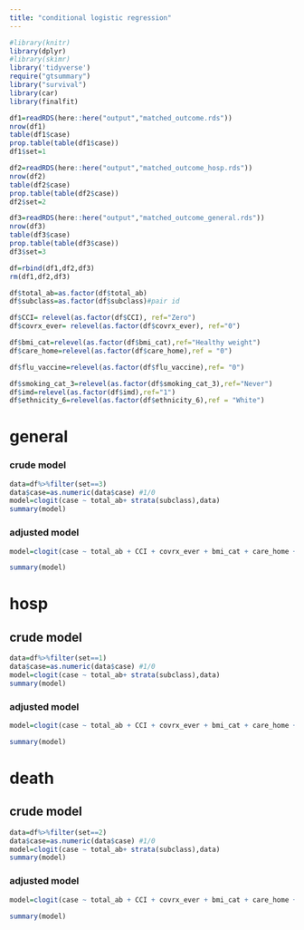 ```yaml
---
title: "conditional logistic regression"
---
```


```r
#library(knitr)
library(dplyr)
#library(skimr)
library('tidyverse')
require("gtsummary")
library("survival")
library(car)
library(finalfit)
```

```r
df1=readRDS(here::here("output","matched_outcome.rds"))
nrow(df1)
table(df1$case)
prop.table(table(df1$case))
df1$set=1

df2=readRDS(here::here("output","matched_outcome_hosp.rds"))
nrow(df2)
table(df2$case)
prop.table(table(df2$case))
df2$set=2

df3=readRDS(here::here("output","matched_outcome_general.rds"))
nrow(df3)
table(df3$case)
prop.table(table(df3$case))
df3$set=3

df=rbind(df1,df2,df3)
rm(df1,df2,df3)
```

```r

df$total_ab=as.factor(df$total_ab)
df$subclass=as.factor(df$subclass)#pair id

df$CCI= relevel(as.factor(df$CCI), ref="Zero")
df$covrx_ever= relevel(as.factor(df$covrx_ever), ref="0")

df$bmi_cat=relevel(as.factor(df$bmi_cat),ref="Healthy weight")
df$care_home=relevel(as.factor(df$care_home),ref = "0")

df$flu_vaccine=relevel(as.factor(df$flu_vaccine),ref= "0")

df$smoking_cat_3=relevel(as.factor(df$smoking_cat_3),ref="Never")
df$imd=relevel(as.factor(df$imd),ref="1")
df$ethnicity_6=relevel(as.factor(df$ethnicity_6),ref = "White")
```



# general
###  crude model
```r
data=df%>%filter(set==3)
data$case=as.numeric(data$case) #1/0
model=clogit(case ~ total_ab+ strata(subclass),data) 
summary(model)
```

### adjusted model
```r
model=clogit(case ~ total_ab + CCI + covrx_ever + bmi_cat + care_home + flu_vaccine + smoking_cat_3 + imd+ ethnicity_6 + strata(subclass),data) 

summary(model)

```

# hosp
##  crude model
```r
data=df%>%filter(set==1)
data$case=as.numeric(data$case) #1/0
model=clogit(case ~ total_ab+ strata(subclass),data) 
summary(model)
```

### adjusted model
```r
model=clogit(case ~ total_ab + CCI + covrx_ever + bmi_cat + care_home + flu_vaccine + smoking_cat_3 + imd+ ethnicity_6 + strata(subclass),data) 

summary(model)

```

# death
##  crude model
```r
data=df%>%filter(set==2)
data$case=as.numeric(data$case) #1/0
model=clogit(case ~ total_ab+ strata(subclass),data) 
summary(model)
```

### adjusted model
```r
model=clogit(case ~ total_ab + CCI + covrx_ever + bmi_cat + care_home + flu_vaccine + smoking_cat_3 + imd+ ethnicity_6 + strata(subclass),data) 

summary(model)

```


